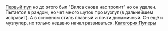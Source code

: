 {{Инфобокс для пуперов
|title2=ZarBoy
|другие_ники=
|image3=[[Файл:Zarboy.jpg|left]]
|сферы_творчества=RYTP, RYTPMV
|год_начала=2017
|image4=[[Файл:Нагашибай_Жаилганов.jpg|left]]
|имя_фамилия=Нагашибай Жаилганов
|дата_рождения=8 ноября 2001 г.
|место_проживания=Казахстан
|ссылки=
*[https://www.youtube.com/channel/UCefuXZeXPVW3gCPIAXCD_4g Канал]
*[https://vk.com/id236816657 Страница ВК]
}}

[https://www.youtube.com/watch?v=Yu1VmYfHn9c&feature=youtu.be Первый пуп] но до этого был "Вилса снова нас тролит" но он удален.
Пытается в рандом, но чет много шуток про музпуп(в дальнейшем исправит). А в основном стиль плавный и почти динамичный. Он ещё и музпупер, но только недавно начал развиваться.
[[Категория:Пуперы]]